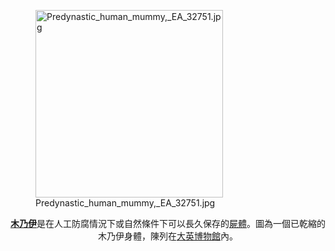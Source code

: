 [[File:Predynastic_human_mummy,_EA_32751.jpg|300px]]

<div style="text-align: center;">'''[[木乃伊|木乃伊]]'''是在人工防腐情況下或自然條件下可以長久保存的[[屍體|屍體]]。圖為一個已乾縮的木乃伊身體，陳列在[[大英博物館|大英博物館]]內。</div>
